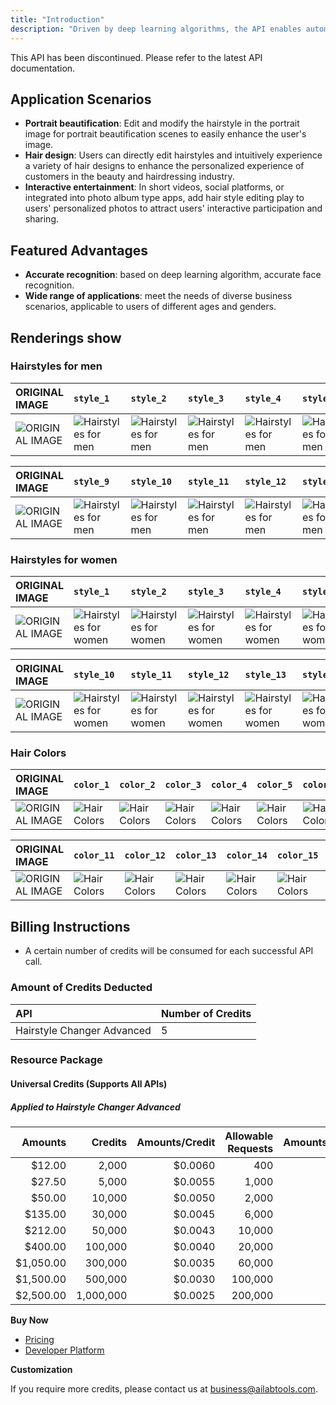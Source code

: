 ```yaml
---
title: "Introduction"
description: "Driven by deep learning algorithms, the API enables automatic portrait hairstyle and color transformations, offering up to dozens of styles and color options."
---
```

<Danger>
This API has been discontinued. Please refer to the latest API documentation.
</Danger>

## Application Scenarios

- **Portrait beautification**: Edit and modify the hairstyle in the portrait image for portrait beautification scenes to easily enhance the user's image.
- **Hair design**: Users can directly edit hairstyles and intuitively experience a variety of hair designs to enhance the personalized experience of customers in the beauty and hairdressing industry.
- **Interactive entertainment**: In short videos, social platforms, or integrated into photo album type apps, add hair style editing play to users' personalized photos to attract users' interactive participation and sharing.

## Featured Advantages

- **Accurate recognition**: based on deep learning algorithm, accurate face recognition.
- **Wide range of applications**: meet the needs of diverse business scenarios, applicable to users of different ages and genders.

## Renderings show

### Hairstyles for men

| ORIGINAL IMAGE                                    | `style_1`                                                   | `style_2`                                                   | `style_3`                                                   | `style_4`                                                   | `style_5`                                                   | `style_6`                                                   | `style_7`                                                   | `style_8`                                                   |
|:--------------------------------------------------|:------------------------------------------------------------|:------------------------------------------------------------|:------------------------------------------------------------|:------------------------------------------------------------|:------------------------------------------------------------|:------------------------------------------------------------|:------------------------------------------------------------|:------------------------------------------------------------|
| ![ORIGINAL IMAGE][OriginalImage-hairstyle-male-1] | ![Hairstyles for men][ResultImage-hairstyle-male-style_1-1] | ![Hairstyles for men][ResultImage-hairstyle-male-style_2-1] | ![Hairstyles for men][ResultImage-hairstyle-male-style_3-1] | ![Hairstyles for men][ResultImage-hairstyle-male-style_4-1] | ![Hairstyles for men][ResultImage-hairstyle-male-style_5-1] | ![Hairstyles for men][ResultImage-hairstyle-male-style_6-1] | ![Hairstyles for men][ResultImage-hairstyle-male-style_7-1] | ![Hairstyles for men][ResultImage-hairstyle-male-style_8-1] |

| ORIGINAL IMAGE                                    | `style_9`                                                   | `style_10`                                                   | `style_11`                                                   | `style_12`                                                   | `style_13`                                                   | `style_14`                                                   | `style_15`                                                   | `style_16`                                                   | `style_17`                                                   |
|:--------------------------------------------------|:------------------------------------------------------------|:-------------------------------------------------------------|:-------------------------------------------------------------|:-------------------------------------------------------------|:-------------------------------------------------------------|:-------------------------------------------------------------|:-------------------------------------------------------------|:-------------------------------------------------------------|:-------------------------------------------------------------|
| ![ORIGINAL IMAGE][OriginalImage-hairstyle-male-1] | ![Hairstyles for men][ResultImage-hairstyle-male-style_9-1] | ![Hairstyles for men][ResultImage-hairstyle-male-style_10-1] | ![Hairstyles for men][ResultImage-hairstyle-male-style_11-1] | ![Hairstyles for men][ResultImage-hairstyle-male-style_12-1] | ![Hairstyles for men][ResultImage-hairstyle-male-style_13-1] | ![Hairstyles for men][ResultImage-hairstyle-male-style_14-1] | ![Hairstyles for men][ResultImage-hairstyle-male-style_15-1] | ![Hairstyles for men][ResultImage-hairstyle-male-style_16-1] | ![Hairstyles for men][ResultImage-hairstyle-male-style_17-1] |

### Hairstyles for women

| ORIGINAL IMAGE                                      | `style_1`                                                       | `style_2`                                                       | `style_3`                                                       | `style_4`                                                       | `style_5`                                                       | `style_6`                                                       | `style_7`                                                       | `style_8`                                                       | `style_9`                                                       |
|:----------------------------------------------------|:----------------------------------------------------------------|:----------------------------------------------------------------|:----------------------------------------------------------------|:----------------------------------------------------------------|:----------------------------------------------------------------|:----------------------------------------------------------------|:----------------------------------------------------------------|:----------------------------------------------------------------|:----------------------------------------------------------------|
| ![ORIGINAL IMAGE][OriginalImage-hairstyle-female-1] | ![Hairstyles for women][ResultImage-hairstyle-female-style_1-1] | ![Hairstyles for women][ResultImage-hairstyle-female-style_2-1] | ![Hairstyles for women][ResultImage-hairstyle-female-style_3-1] | ![Hairstyles for women][ResultImage-hairstyle-female-style_4-1] | ![Hairstyles for women][ResultImage-hairstyle-female-style_5-1] | ![Hairstyles for women][ResultImage-hairstyle-female-style_6-1] | ![Hairstyles for women][ResultImage-hairstyle-female-style_7-1] | ![Hairstyles for women][ResultImage-hairstyle-female-style_8-1] | ![Hairstyles for women][ResultImage-hairstyle-female-style_9-1] |

| ORIGINAL IMAGE                                      | `style_10`                                                       | `style_11`                                                       | `style_12`                                                       | `style_13`                                                       | `style_14`                                                       | `style_15`                                                       | `style_16`                                                       | `style_17`                                                       | `style_18`                                                       |
|:----------------------------------------------------|:-----------------------------------------------------------------|:-----------------------------------------------------------------|:-----------------------------------------------------------------|:-----------------------------------------------------------------|:-----------------------------------------------------------------|:-----------------------------------------------------------------|:-----------------------------------------------------------------|:-----------------------------------------------------------------|:-----------------------------------------------------------------|
| ![ORIGINAL IMAGE][OriginalImage-hairstyle-female-1] | ![Hairstyles for women][ResultImage-hairstyle-female-style_10-1] | ![Hairstyles for women][ResultImage-hairstyle-female-style_11-1] | ![Hairstyles for women][ResultImage-hairstyle-female-style_12-1] | ![Hairstyles for women][ResultImage-hairstyle-female-style_13-1] | ![Hairstyles for women][ResultImage-hairstyle-female-style_14-1] | ![Hairstyles for women][ResultImage-hairstyle-female-style_15-1] | ![Hairstyles for women][ResultImage-hairstyle-female-style_16-1] | ![Hairstyles for women][ResultImage-hairstyle-female-style_17-1] | ![Hairstyles for women][ResultImage-hairstyle-female-style_18-1] |

### Hair Colors

| ORIGINAL IMAGE                           | `color_1`                             | `color_2`                             | `color_3`                             | `color_4`                             | `color_5`                             | `color_6`                             | `color_7`                             | `color_8`                             | `color_9`                             | `color_10`                             |
|:-----------------------------------------|:--------------------------------------|:--------------------------------------|:--------------------------------------|:--------------------------------------|:--------------------------------------|:--------------------------------------|:--------------------------------------|:--------------------------------------|:--------------------------------------|:---------------------------------------|
| ![ORIGINAL IMAGE][OriginalImage-color-1] | ![Hair Colors][ResultImage-color_1-1] | ![Hair Colors][ResultImage-color_2-1] | ![Hair Colors][ResultImage-color_3-1] | ![Hair Colors][ResultImage-color_4-1] | ![Hair Colors][ResultImage-color_5-1] | ![Hair Colors][ResultImage-color_6-1] | ![Hair Colors][ResultImage-color_7-1] | ![Hair Colors][ResultImage-color_8-1] | ![Hair Colors][ResultImage-color_9-1] | ![Hair Colors][ResultImage-color_10-1] |

| ORIGINAL IMAGE                           | `color_11`                             | `color_12`                             | `color_13`                             | `color_14`                             | `color_15`                             | `color_16`                             | `color_17`                             | `color_18`                             | `color_19`                             | `color_20`                             |
|:-----------------------------------------|:---------------------------------------|:---------------------------------------|:---------------------------------------|:---------------------------------------|:---------------------------------------|:---------------------------------------|:---------------------------------------|:---------------------------------------|:---------------------------------------|:---------------------------------------|
| ![ORIGINAL IMAGE][OriginalImage-color-1] | ![Hair Colors][ResultImage-color_11-1] | ![Hair Colors][ResultImage-color_12-1] | ![Hair Colors][ResultImage-color_13-1] | ![Hair Colors][ResultImage-color_14-1] | ![Hair Colors][ResultImage-color_15-1] | ![Hair Colors][ResultImage-color_16-1] | ![Hair Colors][ResultImage-color_17-1] | ![Hair Colors][ResultImage-color_18-1] | ![Hair Colors][ResultImage-color_19-1] | ![Hair Colors][ResultImage-color_20-1] |

## Billing Instructions

- A certain number of credits will be consumed for each successful API call.

### Amount of Credits Deducted

| API                        | Number of Credits |
|:---------------------------|:------------------|
| Hairstyle Changer Advanced | 5                 |

### Resource Package

#### Universal Credits (Supports All APIs)

##### Applied to Hairstyle Changer Advanced

|   Amounts |   Credits | Amounts/Credit | Allowable Requests | Amounts/Request |
|----------:|----------:|---------------:|-------------------:|----------------:|
|    $12.00 |     2,000 |        $0.0060 |                400 |         $0.0300 |
|    $27.50 |     5,000 |        $0.0055 |              1,000 |         $0.0275 |
|    $50.00 |    10,000 |        $0.0050 |              2,000 |         $0.0250 |
|   $135.00 |    30,000 |        $0.0045 |              6,000 |         $0.0225 |
|   $212.00 |    50,000 |        $0.0043 |             10,000 |         $0.0215 |
|   $400.00 |   100,000 |        $0.0040 |             20,000 |         $0.0200 |
| $1,050.00 |   300,000 |        $0.0035 |             60,000 |         $0.0175 |
| $1,500.00 |   500,000 |        $0.0030 |            100,000 |         $0.0150 |
| $2,500.00 | 1,000,000 |        $0.0025 |            200,000 |         $0.0125 |

**Buy Now**

- <a href="https://www.ailabtools.com/price?tab=developer" target="_blank">Pricing</a>
- <a href="https://www.ailabtools.com/developer-platform" target="_blank">Developer Platform</a>

**Customization**

If you require more credits, please contact us at <a href="mailto:business@ailabtools.com">business@ailabtools.com</a>.

[OriginalImage-hairstyle-male-1]: https://ai-resource.ailabtools.com/hairstyle-changer-advanced/doc/OriginalImage-hairstyle-male-1.webp

[ResultImage-hairstyle-male-style_1-1]: https://ai-resource.ailabtools.com/hairstyle-changer-advanced/doc/ResultImage-hairstyle-male-style_1-1.webp

[ResultImage-hairstyle-male-style_2-1]: https://ai-resource.ailabtools.com/hairstyle-changer-advanced/doc/ResultImage-hairstyle-male-style_2-1.webp

[ResultImage-hairstyle-male-style_3-1]: https://ai-resource.ailabtools.com/hairstyle-changer-advanced/doc/ResultImage-hairstyle-male-style_3-1.webp

[ResultImage-hairstyle-male-style_4-1]: https://ai-resource.ailabtools.com/hairstyle-changer-advanced/doc/ResultImage-hairstyle-male-style_4-1.webp

[ResultImage-hairstyle-male-style_5-1]: https://ai-resource.ailabtools.com/hairstyle-changer-advanced/doc/ResultImage-hairstyle-male-style_5-1.webp

[ResultImage-hairstyle-male-style_6-1]: https://ai-resource.ailabtools.com/hairstyle-changer-advanced/doc/ResultImage-hairstyle-male-style_6-1.webp

[ResultImage-hairstyle-male-style_7-1]: https://ai-resource.ailabtools.com/hairstyle-changer-advanced/doc/ResultImage-hairstyle-male-style_7-1.webp

[ResultImage-hairstyle-male-style_8-1]: https://ai-resource.ailabtools.com/hairstyle-changer-advanced/doc/ResultImage-hairstyle-male-style_8-1.webp

[ResultImage-hairstyle-male-style_9-1]: https://ai-resource.ailabtools.com/hairstyle-changer-advanced/doc/ResultImage-hairstyle-male-style_9-1.webp

[ResultImage-hairstyle-male-style_10-1]: https://ai-resource.ailabtools.com/hairstyle-changer-advanced/doc/ResultImage-hairstyle-male-style_10-1.webp

[ResultImage-hairstyle-male-style_11-1]: https://ai-resource.ailabtools.com/hairstyle-changer-advanced/doc/ResultImage-hairstyle-male-style_11-1.webp

[ResultImage-hairstyle-male-style_12-1]: https://ai-resource.ailabtools.com/hairstyle-changer-advanced/doc/ResultImage-hairstyle-male-style_12-1.webp

[ResultImage-hairstyle-male-style_13-1]: https://ai-resource.ailabtools.com/hairstyle-changer-advanced/doc/ResultImage-hairstyle-male-style_13-1.webp

[ResultImage-hairstyle-male-style_14-1]: https://ai-resource.ailabtools.com/hairstyle-changer-advanced/doc/ResultImage-hairstyle-male-style_14-1.webp

[ResultImage-hairstyle-male-style_15-1]: https://ai-resource.ailabtools.com/hairstyle-changer-advanced/doc/ResultImage-hairstyle-male-style_15-1.webp

[ResultImage-hairstyle-male-style_16-1]: https://ai-resource.ailabtools.com/hairstyle-changer-advanced/doc/ResultImage-hairstyle-male-style_16-1.webp

[ResultImage-hairstyle-male-style_17-1]: https://ai-resource.ailabtools.com/hairstyle-changer-advanced/doc/ResultImage-hairstyle-male-style_17-1.webp

[OriginalImage-hairstyle-female-1]: https://ai-resource.ailabtools.com/hairstyle-changer-advanced/doc/OriginalImage-hairstyle-female-1.webp

[ResultImage-hairstyle-female-style_1-1]: https://ai-resource.ailabtools.com/hairstyle-changer-advanced/doc/ResultImage-hairstyle-female-style_1-1.webp

[ResultImage-hairstyle-female-style_2-1]: https://ai-resource.ailabtools.com/hairstyle-changer-advanced/doc/ResultImage-hairstyle-female-style_2-1.webp

[ResultImage-hairstyle-female-style_3-1]: https://ai-resource.ailabtools.com/hairstyle-changer-advanced/doc/ResultImage-hairstyle-female-style_3-1.webp

[ResultImage-hairstyle-female-style_4-1]: https://ai-resource.ailabtools.com/hairstyle-changer-advanced/doc/ResultImage-hairstyle-female-style_4-1.webp

[ResultImage-hairstyle-female-style_5-1]: https://ai-resource.ailabtools.com/hairstyle-changer-advanced/doc/ResultImage-hairstyle-female-style_5-1.webp

[ResultImage-hairstyle-female-style_6-1]: https://ai-resource.ailabtools.com/hairstyle-changer-advanced/doc/ResultImage-hairstyle-female-style_6-1.webp

[ResultImage-hairstyle-female-style_7-1]: https://ai-resource.ailabtools.com/hairstyle-changer-advanced/doc/ResultImage-hairstyle-female-style_7-1.webp

[ResultImage-hairstyle-female-style_8-1]: https://ai-resource.ailabtools.com/hairstyle-changer-advanced/doc/ResultImage-hairstyle-female-style_8-1.webp

[ResultImage-hairstyle-female-style_9-1]: https://ai-resource.ailabtools.com/hairstyle-changer-advanced/doc/ResultImage-hairstyle-female-style_9-1.webp

[ResultImage-hairstyle-female-style_10-1]: https://ai-resource.ailabtools.com/hairstyle-changer-advanced/doc/ResultImage-hairstyle-female-style_10-1.webp

[ResultImage-hairstyle-female-style_11-1]: https://ai-resource.ailabtools.com/hairstyle-changer-advanced/doc/ResultImage-hairstyle-female-style_11-1.webp

[ResultImage-hairstyle-female-style_12-1]: https://ai-resource.ailabtools.com/hairstyle-changer-advanced/doc/ResultImage-hairstyle-female-style_12-1.webp

[ResultImage-hairstyle-female-style_13-1]: https://ai-resource.ailabtools.com/hairstyle-changer-advanced/doc/ResultImage-hairstyle-female-style_13-1.webp

[ResultImage-hairstyle-female-style_14-1]: https://ai-resource.ailabtools.com/hairstyle-changer-advanced/doc/ResultImage-hairstyle-female-style_14-1.webp

[ResultImage-hairstyle-female-style_15-1]: https://ai-resource.ailabtools.com/hairstyle-changer-advanced/doc/ResultImage-hairstyle-female-style_15-1.webp

[ResultImage-hairstyle-female-style_16-1]: https://ai-resource.ailabtools.com/hairstyle-changer-advanced/doc/ResultImage-hairstyle-female-style_16-1.webp

[ResultImage-hairstyle-female-style_17-1]: https://ai-resource.ailabtools.com/hairstyle-changer-advanced/doc/ResultImage-hairstyle-female-style_17-1.webp

[ResultImage-hairstyle-female-style_18-1]: https://ai-resource.ailabtools.com/hairstyle-changer-advanced/doc/ResultImage-hairstyle-female-style_18-1.webp

[OriginalImage-color-1]: https://ai-resource.ailabtools.com/hairstyle-changer-advanced/doc/OriginalImage-color-1.webp

[ResultImage-color_1-1]: https://ai-resource.ailabtools.com/hairstyle-changer-advanced/doc/ResultImage-color_1-1.webp

[ResultImage-color_2-1]: https://ai-resource.ailabtools.com/hairstyle-changer-advanced/doc/ResultImage-color_2-1.webp

[ResultImage-color_3-1]: https://ai-resource.ailabtools.com/hairstyle-changer-advanced/doc/ResultImage-color_3-1.webp

[ResultImage-color_4-1]: https://ai-resource.ailabtools.com/hairstyle-changer-advanced/doc/ResultImage-color_4-1.webp

[ResultImage-color_5-1]: https://ai-resource.ailabtools.com/hairstyle-changer-advanced/doc/ResultImage-color_5-1.webp

[ResultImage-color_6-1]: https://ai-resource.ailabtools.com/hairstyle-changer-advanced/doc/ResultImage-color_6-1.webp

[ResultImage-color_7-1]: https://ai-resource.ailabtools.com/hairstyle-changer-advanced/doc/ResultImage-color_7-1.webp

[ResultImage-color_8-1]: https://ai-resource.ailabtools.com/hairstyle-changer-advanced/doc/ResultImage-color_8-1.webp

[ResultImage-color_9-1]: https://ai-resource.ailabtools.com/hairstyle-changer-advanced/doc/ResultImage-color_9-1.webp

[ResultImage-color_10-1]: https://ai-resource.ailabtools.com/hairstyle-changer-advanced/doc/ResultImage-color_10-1.webp

[ResultImage-color_11-1]: https://ai-resource.ailabtools.com/hairstyle-changer-advanced/doc/ResultImage-color_11-1.webp

[ResultImage-color_12-1]: https://ai-resource.ailabtools.com/hairstyle-changer-advanced/doc/ResultImage-color_12-1.webp

[ResultImage-color_13-1]: https://ai-resource.ailabtools.com/hairstyle-changer-advanced/doc/ResultImage-color_13-1.webp

[ResultImage-color_14-1]: https://ai-resource.ailabtools.com/hairstyle-changer-advanced/doc/ResultImage-color_14-1.webp

[ResultImage-color_15-1]: https://ai-resource.ailabtools.com/hairstyle-changer-advanced/doc/ResultImage-color_15-1.webp

[ResultImage-color_16-1]: https://ai-resource.ailabtools.com/hairstyle-changer-advanced/doc/ResultImage-color_16-1.webp

[ResultImage-color_17-1]: https://ai-resource.ailabtools.com/hairstyle-changer-advanced/doc/ResultImage-color_17-1.webp

[ResultImage-color_18-1]: https://ai-resource.ailabtools.com/hairstyle-changer-advanced/doc/ResultImage-color_18-1.webp

[ResultImage-color_19-1]: https://ai-resource.ailabtools.com/hairstyle-changer-advanced/doc/ResultImage-color_19-1.webp

[ResultImage-color_20-1]: https://ai-resource.ailabtools.com/hairstyle-changer-advanced/doc/ResultImage-color_20-1.webp